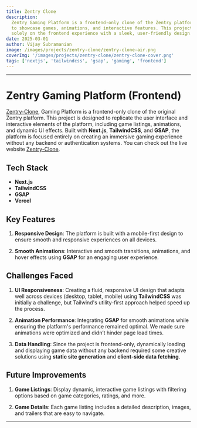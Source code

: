 ```yaml
---
title: Zentry Clone
description:
  Zentry Gaming Platform is a frontend-only clone of the Zentry platform built
  to showcase games, animations, and interactive features. This project focuses
  solely on the frontend experience with a sleek, user-friendly design.
date: 2025-03-01
author: Vijay Subramanian
image: /images/projects/zentry-clone/zentry-clone-air.png
coverImg: '/images/projects/zentry-clone/zentry-clone-cover.png'
tags: ['nextjs', 'tailwindcss', 'gsap', 'gaming', 'frontend']
---
```


---

# Zentry Gaming Platform (Frontend)

[Zentry-Clone](https://vs-zentry-clone.vercel.app/), Gaming Platform is a
frontend-only clone of the original Zentry platform. This project is designed to
replicate the user interface and interactive elements of the platform, including
game listings, animations, and dynamic UI effects. Built with **Next.js**,
**TailwindCSS**, and **GSAP**, the platform is focused entirely on creating an
immersive gaming experience without any backend or authentication systems. You
can check out the live website
[Zentry-Clone](https://vs-zentry-clone.vercel.app/).

## Tech Stack

- **Next.js**
- **TailwindCSS**
- **GSAP**
- **Vercel**

## Key Features

1. **Responsive Design**: The platform is built with a mobile-first design to
   ensure smooth and responsive experiences on all devices.

2. **Smooth Animations**: Interactive and smooth transitions, animations, and
   hover effects using **GSAP** for an engaging user experience.

## Challenges Faced

1. **UI Responsiveness**: Creating a fluid, responsive UI design that adapts
   well across devices (desktop, tablet, mobile) using **TailwindCSS** was
   initially a challenge, but Tailwind's utility-first approach helped speed up
   the process.

2. **Animation Performance**: Integrating **GSAP** for smooth animations while
   ensuring the platform's performance remained optimal. We made sure animations
   were optimized and didn’t hinder page load times.

3. **Data Handling**: Since the project is frontend-only, dynamically loading
   and displaying game data without any backend required some creative solutions
   using **static site generation** and **client-side data fetching**.

## Future Improvements

1. **Game Listings**: Display dynamic, interactive game listings with filtering
   options based on game categories, ratings, and more.

2. **Game Details**: Each game listing includes a detailed description, images,
   and trailers that are easy to navigate.

---
